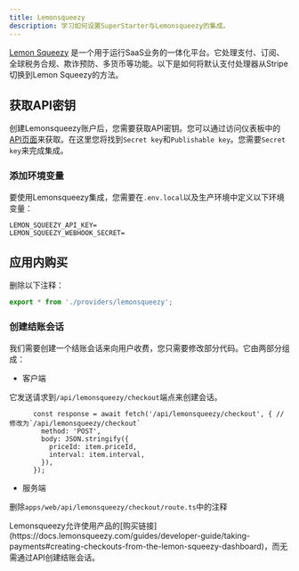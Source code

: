 ```yaml
---
title: Lemonsqueezy
description: 学习如何设置SuperStarter与Lemonsqueezy的集成。
---
```


[Lemon Squeezy](https://www.lemonsqueezy.com/) 是一个用于运行SaaS业务的一体化平台。它处理支付、订阅、全球税务合规、欺诈预防、多货币等功能。以下是如何将默认支付处理器从Stripe切换到Lemon Squeezy的方法。

## 获取API密钥

创建Lemonsqueezy账户后，您需要获取API密钥。您可以通过访问仪表板中的[API页面](https://app.lemonsqueezy.com/settings/api)来获取。在这里您将找到`Secret key`和`Publishable key`。您需要`Secret key`来完成集成。

### 添加环境变量

要使用Lemonsqueezy集成，您需要在`.env.local`以及生产环境中定义以下环境变量：

```env .env.local
LEMON_SQUEEZY_API_KEY=
LEMON_SQUEEZY_WEBHOOK_SECRET=
```

## 应用内购买

删除以下注释：
```ts /packages/payments/index.ts
export * from './providers/lemonsqueezy';
```

### 创建结账会话

我们需要创建一个结账会话来向用户收费，您只需要修改部分代码。它由两部分组成：

- 客户端

它发送请求到`/api/lemonsqueezy/checkout`端点来创建会话。

```tsx apps/web/[locale]/components/payment/price-form.tsx
      const response = await fetch('/api/lemonsqueezy/checkout', { // 修改为`/api/lemonsqueezy/checkout`
        method: 'POST',
        body: JSON.stringify({
          priceId: item.priceId,
          interval: item.interval,
        }),
      });
```

- 服务端

删除`apps/web/api/lemonsqueezy/checkout/route.ts`中的注释

<Tip>
Lemonsqueezy允许使用产品的[购买链接](https://docs.lemonsqueezy.com/guides/developer-guide/taking-payments#creating-checkouts-from-the-lemon-squeezy-dashboard)，而无需通过API创建结账会话。
</Tip>